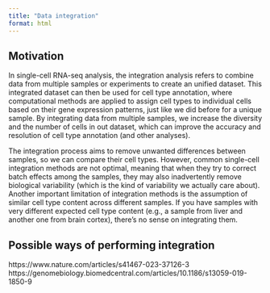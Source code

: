 ```yaml
---
title: "Data integration"
format: html
---
```


## Motivation

In single-cell RNA-seq analysis, the integration analysis refers to combine data from multiple samples or experiments to create an unified dataset. This integrated dataset can then be used for cell type annotation, where computational methods are applied to assign cell types to individual cells based on their gene expression patterns, just like we did before for a unique sample. By integrating data from multiple samples, we increase the diversity and the number of cells in out dataset, which can improve the accuracy and resolution of cell type annotation (and other analyses).

The integration process aims to remove unwanted differences between samples, so we can compare their cell types. However, common single-cell integration methods are not optimal, meaning that when they try to correct batch effects among the samples, they may also inadvertently remove biological variability (which is the kind of variability we actually care about). Another important limitation of integration methods is the assumption of similar cell type content across different samples. If you have samples with very different expected cell type content (e.g., a sample from liver and another one from brain cortex), there's no sense on integrating them. 

## Possible ways of performing integration

https://www.nature.com/articles/s41467-023-37126-3
https://genomebiology.biomedcentral.com/articles/10.1186/s13059-019-1850-9


# 